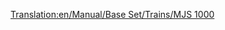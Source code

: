 [[Translation:en/Manual/Base Set/Trains/MJS 1000]]
{{en/Manual/Base Set/Trains/Trains|Cost=£24,609 ($49.218)
|Speed=104 kph (65 mph)
|Weight=120 t
|Power=2,200 hp (? kW)
|Annual=£2,208 ($4.416)
|Designed=1965
|Lifespan=22 years
|Capacity=N/A
|Description=
|Real-life=
}}